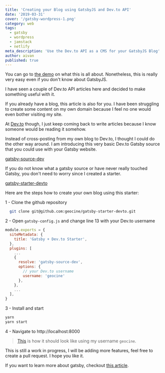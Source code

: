 ```yaml
---
title: 'Creating your Blog using GatsbyJS and Dev.to API'
date: '2019-03-31'
cover: '/gatsby-wordpress-1.png'
category: web
tags:
  - gatsby
  - wordpress
  - jamstack
  - netlify
meta_description: 'Use the Dev.to API as a CMS for your GatsbyJS Blog'
author: aivan
published: true
---
```


You can go to [the demo](https://gatsby-starter-devto.netlify.com/) on what this is all about. Nonetheless, this is really very easy even if you don't know about GatsbyJS.

I have seen a couple of Dev.to API articles here and decided to make something useful with it.

If you already have a blog, this article is also for you. I have been struggling to create some content on my own domain because I feel no one would even bother visiting my site.

At [Dev.to](https://dev.to) though, I just keep coming back to write articles because I know someone would be reading it somehow.

Instead of cross-posting from my own blog to Dev.to, I thought I could do the other way around. I am introducing this very basic Dev.to Gatsby source that you could use with your Gatsby website.

[gatsby-source-dev](https://github.com/geocine/gatsby-source-dev)

If you do not know what a gatsby source or have never really touched Gatsby, you don't need to worry since I created a starter.

[gatsby-starter-devto](https://github.com/geocine/gatsby-starter-devto)

Here are the steps how to create your own blog using this starter:

1 - Clone the github repository

```sh
  git clone git@github.com:geocine/gatsby-starter-devto.git
```

2 - Open `gatsby-config.js` and change line 13 with your Dev.to username

```js
module.exports = {
  siteMetadata: {
    title: 'Gatsby + Dev.to Starter',
  },
  plugins: [
    ...
    {
      resolve: 'gatsby-source-dev',
      options: {
        // your Dev.to username
        username: 'geocine'
      },
    },
    ...
  ],
}
```

3 - Install and start

```sh
yarn
yarn start
```

4 - Navigate to http://localhost:8000

> [This](https://gatsby-starter-devto.netlify.com/) is how it should look like using my username `geocine`.

This is still a work in progress, I will be adding more features, feel free to create a pull request. I hope you like it.

If you want to learn more about gatsby, checkout [this article](https://dev.to/geocine/a-static-site-generator-doesnt-have-to-be-static-41i).
